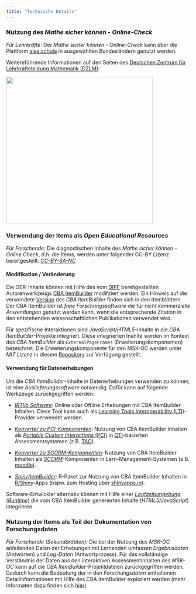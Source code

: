 ```yaml
---
title: "Technische Details"
---
```


### Nutzung des *Mathe sicher können - Online-Check*

*Für Lehrkräfte*: Der *Mathe sicher können - Online-Check* kann über die Plattform [alea.schule](https://www.dipf.de/en/research/projects/alea-schule-platform-for-formative-assessment) in ausgewählten Bundesländern genutzt werden.

Weitereführende Informationen auf den Seiten des [Deutschen Zentrum für Lehrkräftebildung Mathematik (DZLM)](https://mathe-sicher-koennen.dzlm.de/):

[![](https://mathe-sicher-koennen.dzlm.de/pikasfiles/uploads/images/logo/pikas/logo-msk.png){width=400 align="left"}](https://mathe-sicher-koennen.dzlm.de/)


### Verwendung der Items als *Open Educational Resources*

*Für Forschende*: Die diagnostischen Inhalte des *Mathe sicher können - Online Check*, d.h. die Items, werden unter folgender CC-BY Lizenz bereitgestellt: [*CC-BY-SA-NC*](https://creativecommons.org/licenses/by-nc-sa/4.0/deed.de)

#### Modifikation / Veränderung

Die OER-Inhalte können mit Hilfe des vom [DIPF](https://tba.dipf.de) bereitgestellten Autorenwerkzeugs [CBA ItemBuilder](https://tba.dipf.de/de/infrastruktur/softwareentwicklung/cba-itembuilder) modifziert werden. Ein Hinweis auf die verwendete [Version](https://cba.itembuilder.de/appendix-tables.html#previous-versions) des *CBA ItemBuilder* finden sich in den Itemblättern. Der CBA ItemBuilder ist *freie Forschungssoftware* die für *nicht kommerzielle Anwendungen* genutzt werden kann, wenn die entsprechende Zitation in den entstehenden wissenschaftlichen Publikationen verwendet wird.

Für spezifische Interaktionen sind *JavaScript/HTML5*-Inhalte in die *CBA ItemBuilder*-Projekte integriert. Diese integrierten Inahlte werden im Kontext des *CBA ItemBuilder* als `ExternalPageFrames` (Erweiterungskomponenten) bezeichnet. Die Erweiterungskomponente für den MSK-OC werden unter *MIT Lizenz* in diesem [Repository](https://github.com/DIPFtba/msk-oc-externalpageframes) zur Verfügung gestellt.

#### Verwendung für Datenerhebungen

Um die *CBA ItemBuilder*-Inhalte in Datenerhebungen verwenden zu können, ist eine *Auslieferungssoftware* notwendig. Dafür kann auf folgende Werkzeuge zurückgegriffen werden:

* [*IRTlib Software*](https://www.irtlib.net): Online oder Offline Erhebungen mit CBA ItemBuilder Inhalten. Diese Tool kann auch als [Learning Tools Interoperability (LTI)](https://www.1edtech.org/standards/lti)-Provider verwendet werden. 

* [*Konverter zu PCI-Komponenten*](https://github.com/DIPFtba/fastib2pci): Nutzung von CBA ItemBuilder Inhalten als [*Portable Custom Interactions* (PCI)](https://www.imsglobal.org/assessment/interactions.html) in [QTI](https://www.imsglobal.org/question/index.html)-basierten Assessmentsystemen (z.B. [TAO](https://github.com/oat-sa)).


* [*Konverter zu SCORM-Komponenten*](https://github.com/DIPFtba/fastib2scorm): Nutzung von CBA ItemBuilder Inhalten als [*SCORM*](https://scorm.com/)-Komponenten in Lern-Management-Systemen (z.B. [moodle](https://moodle.de/)).

* [*ShinyItemBuilder*](https://kroehne.github.io/ShinyItemBuilder/index.html): R-Paket zur Nutzung von CBA ItemBuilder Inhalten in [R/Shiny](https://shiny.posit.co/)-Apps (bspw. zum Hosting über [shinyapps.io](https://shinyapps.io/)).

Software-Entwickler alternativ können mit Hilfe einer [*Laufzeitumgebung* (*Runtime*)](https://cba.itembuilder.de/intro.html#quick-start-ib-for-developers) die vom CBA ItemBuilder generierten Inhalte (*HTML5/JavaScript*) integrieren. 

### Nutzung der Items als Teil der Dokumentation von Forschungsdaten

*Für Forschende (Sekundärdaten)*: Die bei der Nutzung des *MSK-OC* anfallenden Daten der Erhebungen mit Lernenden umfassen *Ergebnisdaten* (Antworten) und *Log-Daten* (Antwortprozess). Für das vollständige Verständnis der Daten aus den interaktiven Assessmentinhalten des *MSK-OC* kann auf die *CBA ItemBuilder*-Projektdateien zurückgegriffen werden. Dadurch kann die Bedeutung der in den *Forschungsdaten* enthaltenen Detailinformationen mit Hilfe des CBA ItemBuilder exploriert werden (mehr Informaten dazu finden sich   [hier](https://cba.itembuilder.de/intro.html#quick-start-logdata)).


